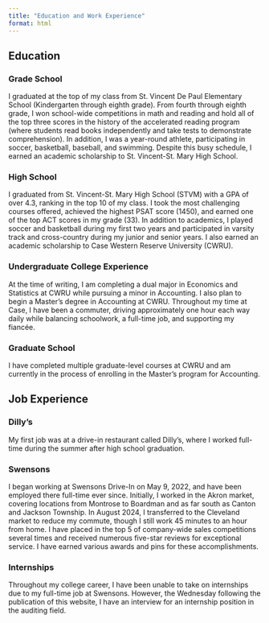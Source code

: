 ```yaml
---
title: "Education and Work Experience"
format: html
---
```


## Education
### Grade School
I graduated at the top of my class from St. Vincent De Paul Elementary School (Kindergarten through eighth grade). From fourth through eighth grade, I won school-wide competitions in math and reading and hold all of the top three scores in the history of the accelerated reading program (where students read books independently and take tests to demonstrate comprehension). In addition, I was a year-round athlete, participating in soccer, basketball, baseball, and swimming. Despite this busy schedule, I earned an academic scholarship to St. Vincent-St. Mary High School.

### High School
I graduated from St. Vincent-St. Mary High School (STVM) with a GPA of over 4.3, ranking in the top 10 of my class. I took the most challenging courses offered, achieved the highest PSAT score (1450), and earned one of the top ACT scores in my grade (33). In addition to academics, I played soccer and basketball during my first two years and participated in varsity track and cross-country during my junior and senior years. I also earned an academic scholarship to Case Western Reserve University (CWRU).

### Undergraduate College Experience
At the time of writing, I am completing a dual major in Economics and Statistics at CWRU while pursuing a minor in Accounting. I also plan to begin a Master's degree in Accounting at CWRU. Throughout my time at Case, I have been a commuter, driving approximately one hour each way daily while balancing schoolwork, a full-time job, and supporting my fiancée.

### Graduate School
I have completed multiple graduate-level courses at CWRU and am currently in the process of enrolling in the Master's program for Accounting.

## Job Experience
### Dilly's
My first job was at a drive-in restaurant called Dilly's, where I worked full-time during the summer after high school graduation.

### Swensons
I began working at Swensons Drive-In on May 9, 2022, and have been employed there full-time ever since. Initially, I worked in the Akron market, covering locations from Montrose to Boardman and as far south as Canton and Jackson Township. In August 2024, I transferred to the Cleveland market to reduce my commute, though I still work 45 minutes to an hour from home. I have placed in the top 5 of company-wide sales competitions several times and received numerous five-star reviews for exceptional service. I have earned various awards and pins for these accomplishments.

### Internships
Throughout my college career, I have been unable to take on internships due to my full-time job at Swensons. However, the Wednesday following the publication of this website, I have an interview for an internship position in the auditing field.
